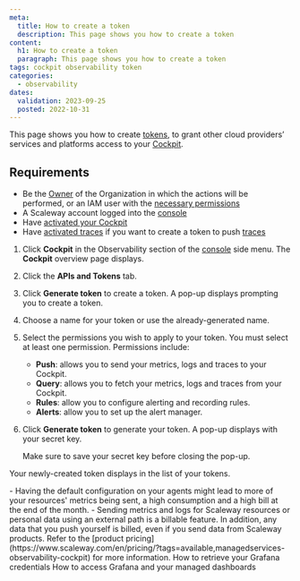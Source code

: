 ```yaml
---
meta:
  title: How to create a token
  description: This page shows you how to create a token
content:
  h1: How to create a token
  paragraph: This page shows you how to create a token
tags: cockpit observability token
categories:
  - observability
dates:
  validation: 2023-09-25
  posted: 2022-10-31
---
```


This page shows you how to create [tokens](/observability/cockpit/concepts/#tokens), to grant other cloud providers’ services and platforms access to your [Cockpit](/observability/cockpit/concepts/#cockpit).

## Requirements

- Be the [Owner](/identity-and-access-management/iam/concepts/#owner) of the Organization in which the actions will be performed, or an IAM user with the [necessary permissions](/identity-and-access-management/iam/concepts/#permission)
- A Scaleway account logged into the [console](https://console.scaleway.com)
- Have [activated your Cockpit](/observability/cockpit/how-to/activate-cockpit/)
- Have [activated traces](/observability/cockpit/how-to/activate-push-traces) if you want to create a token to push [traces](/observability/cockpit/concepts/#traces)


1. Click **Cockpit** in the Observability section of the [console](https://console.scaleway.com/) side menu. The **Cockpit** overview page displays.
2. Click the **APIs and Tokens** tab.
3. Click **Generate token** to create a token. A pop-up displays prompting you to create a token.
4. Choose a name for your token or use the already-generated name.
5. Select the permissions you wish to apply to your token.
    <Message type="important">
    You must select at least one permission.
    Permissions include:
    - **Push**: allows you to send your metrics, logs and traces to your Cockpit.
    - **Query**: allows you to fetch your metrics, logs and traces from your Cockpit.
    - **Rules**: allow you to configure alerting and recording rules.
    - **Alerts**: allow you to set up the alert manager.
    </Message>
6. Click **Generate token** to generate your token. A pop-up displays with your secret key.

    <Message type="important">
    Make sure to save your secret key before closing the pop-up.
    </Message>

Your newly-created token displays in the list of your tokens.

<Message type="important">
 - Having the default configuration on your agents might lead to more of your resources' metrics being sent, a high consumption and a high bill at the end of the month.
 - Sending metrics and logs for Scaleway resources or personal data using an external path is a billable feature. In addition, any data that you push yourself is billed, even if you send data from Scaleway products. Refer to the [product pricing](https://www.scaleway.com/en/pricing/?tags=available,managedservices-observability-cockpit) for more information.
</Message>


<Navigation title="See also">
  <PreviousButton to="/observability/cockpit/how-to/retrieve-grafana-credentials/">How to retrieve your Grafana credentials</PreviousButton>
  <NextButton to="/observability/cockpit/how-to/access-grafana-and-managed-dashboards/">How to access Grafana and your managed dashboards</NextButton>
</Navigation>